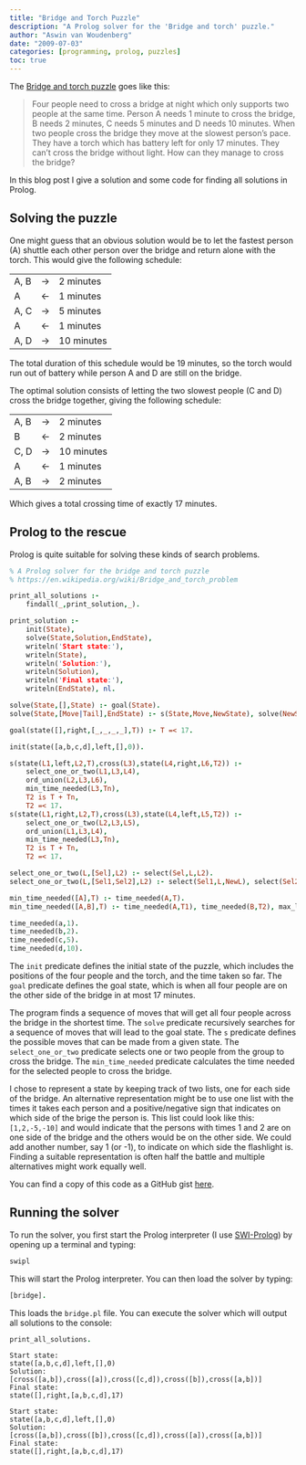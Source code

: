 ```yaml
---
title: "Bridge and Torch Puzzle"
description: "A Prolog solver for the 'Bridge and torch' puzzle."
author: "Aswin van Woudenberg"
date: "2009-07-03"
categories: [programming, prolog, puzzles]
toc: true
---
```


The [Bridge and torch puzzle](https://en.wikipedia.org/wiki/Bridge_and_torch_problem) goes like this:

> Four people need to cross a bridge at night which only supports two people at the same time. Person A needs 1 minute to cross the bridge, B needs 2 minutes, C needs 5 minutes and D needs 10 minutes. When two people cross the bridge they move at the slowest person’s pace.  They have a torch which has battery left for only 17 minutes. They can’t cross the bridge without light. How can they manage to cross the bridge?

In this blog post I give a solution and some code for finding all solutions in Prolog.

## Solving the puzzle

One might guess that an obvious solution would be to let the fastest person (A) shuttle each other person over the bridge and return alone with the torch. This would give the following schedule:

|        |               |            |
| :----- | :-----------: | :--------- |
| A, B   | $\rightarrow$ | 2 minutes  |
| A      | $\leftarrow$  | 1 minutes  |
| A, C   | $\rightarrow$ | 5 minutes  |
| A      | $\leftarrow$  | 1 minutes  |
| A, D   | $\rightarrow$ | 10 minutes |

The total duration of this schedule would be 19 minutes, so the torch would run out of battery while person A and D are still on the bridge.

The optimal solution consists of letting the two slowest people (C and D) cross the bridge together, giving the following schedule:

|        |               |            |
| :----- | :-----------: | :--------- |
| A, B   | $\rightarrow$ | 2 minutes  |
| B      | $\leftarrow$  | 2 minutes  |
| C, D   | $\rightarrow$ | 10 minutes |
| A      | $\leftarrow$  | 1 minutes  |
| A, B   | $\rightarrow$ | 2 minutes  |

Which gives a total crossing time of exactly 17 minutes.

## Prolog to the rescue 

Prolog is quite suitable for solving these kinds of search problems.

```.prolog
% A Prolog solver for the bridge and torch puzzle
% https://en.wikipedia.org/wiki/Bridge_and_torch_problem

print_all_solutions :-
    findall(_,print_solution,_).

print_solution :-
    init(State),
    solve(State,Solution,EndState),
    writeln('Start state:'),
    writeln(State),
    writeln('Solution:'),
    writeln(Solution),
    writeln('Final state:'),
    writeln(EndState), nl.

solve(State,[],State) :- goal(State).
solve(State,[Move|Tail],EndState) :- s(State,Move,NewState), solve(NewState,Tail,EndState).

goal(state([],right,[_,_,_,_],T)) :- T =< 17.

init(state([a,b,c,d],left,[],0)).

s(state(L1,left,L2,T),cross(L3),state(L4,right,L6,T2)) :-       
    select_one_or_two(L1,L3,L4),
    ord_union(L2,L3,L6),
    min_time_needed(L3,Tn),
    T2 is T + Tn, 
    T2 =< 17.
s(state(L1,right,L2,T),cross(L3),state(L4,left,L5,T2)) :-       
    select_one_or_two(L2,L3,L5),
    ord_union(L1,L3,L4),
    min_time_needed(L3,Tn),
    T2 is T + Tn, 
    T2 =< 17.

select_one_or_two(L,[Sel],L2) :- select(Sel,L,L2).
select_one_or_two(L,[Sel1,Sel2],L2) :- select(Sel1,L,NewL), select(Sel2,NewL,L2), Sel1@<Sel2.

min_time_needed([A],T) :- time_needed(A,T).
min_time_needed([A,B],T) :- time_needed(A,T1), time_needed(B,T2), max_list([T1,T2],T).

time_needed(a,1).
time_needed(b,2).
time_needed(c,5).
time_needed(d,10).
```

The `init` predicate defines the initial state of the puzzle, which includes the positions of the four people and the torch, and the time taken so far. The `goal` predicate defines the goal state, which is when all four people are on the other side of the bridge in at most 17 minutes.

The program finds a sequence of moves that will get all four people across the bridge in the shortest time. The `solve` predicate recursively searches for a sequence of moves that will lead to the goal state. The `s` predicate defines the possible moves that can be made from a given state. The `select_one_or_two` predicate selects one or two people from the group to cross the bridge. The `min_time_needed` predicate calculates the time needed for the selected people to cross the bridge.

I chose to represent a state by keeping track of two lists, one for each side of the bridge. An alternative representation might be to use one list with the times it takes each person and a positive/negative sign that indicates on which side of the brige the person is. This list could look like this: `[1,2,-5,-10]` and would indicate that the persons with times 1 and 2 are on one side of the bridge and the others would be on the other side. We could add another number, say 1 (or -1), to indicate on which side the flashlight is. Finding a suitable representation is often half the battle and multiple alternatives might work equally well.

You can find a copy of this code as a GitHub gist [here](https://gist.github.com/afvanwoudenberg/e7107f7b2b1e9e5a59f231ccdafd4ab1).

## Running the solver

To run the solver, you first start the Prolog interpreter (I use [SWI-Prolog](https://www.swi-prolog.org/)) by opening up a terminal and typing:

```bash
swipl
```

This will start the Prolog interpreter. You can then load the solver by typing:

```prolog
[bridge].
```

This loads the `bridge.pl` file. You can execute the solver which will output all solutions to the console:

```prolog
print_all_solutions.
```
```
Start state:
state([a,b,c,d],left,[],0)
Solution:
[cross([a,b]),cross([a]),cross([c,d]),cross([b]),cross([a,b])]
Final state:
state([],right,[a,b,c,d],17)

Start state:
state([a,b,c,d],left,[],0)
Solution:
[cross([a,b]),cross([b]),cross([c,d]),cross([a]),cross([a,b])]
Final state:
state([],right,[a,b,c,d],17)
```
